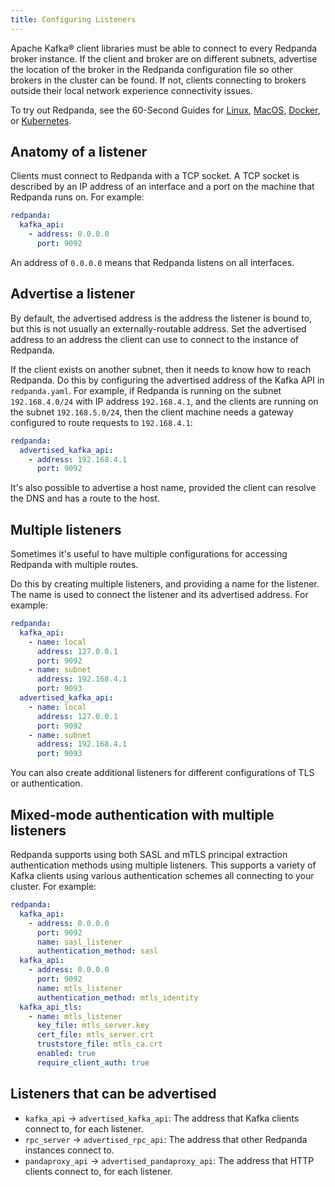 ```yaml
---
title: Configuring Listeners
---
```


<head>
    <meta name="title" content="Configuring listeners | Redpanda Docs"/>
    <meta name="description" content="Steps to configure listeners."/>
</head>

Apache Kafka® client libraries must be able to connect to every Redpanda broker
instance. If the client and broker are on different subnets, advertise the location of the broker in the Redpanda configuration file so other brokers in
the cluster can be found. If not, clients connecting to brokers outside
their local network experience connectivity issues.

To try out Redpanda, see the 60-Second Guides for
[Linux](../../quickstart/quick-start-linux), [MacOS](../../quickstart/quick-start-macos),
[Docker](../../quickstart/quick-start-docker), or [Kubernetes](../../quickstart/kubernetes-qs-dev).

## Anatomy of a listener

Clients must connect to Redpanda with a TCP socket. A TCP socket is described by an IP address of an interface and a port on the machine that Redpanda runs on. For example:

```yaml
redpanda:
  kafka_api:
    - address: 0.0.0.0
      port: 9092
```

An address of `0.0.0.0` means that Redpanda listens on all interfaces.

## Advertise a listener

By default, the advertised address is the address the listener is bound to, but this is not usually an externally-routable address. Set the advertised address to an address the client can use to connect to the instance of Redpanda.

If the client exists on another subnet, then it needs to know how to reach Redpanda. Do this by configuring the advertised address of the Kafka API in `redpanda.yaml`. For example, if Redpanda is running on the subnet `192.168.4.0/24` with IP address `192.168.4.1`, and the clients are running on the subnet `192.168.5.0/24`, then the client machine needs a gateway configured to route requests to `192.168.4.1`:

```yaml
redpanda:
  advertised_kafka_api:
    - address: 192.168.4.1
      port: 9092
```

It's also possible to advertise a host name, provided the client can resolve the DNS and has a route to the host.

## Multiple listeners

Sometimes it's useful to have multiple configurations for accessing Redpanda with multiple routes.

Do this by creating multiple listeners, and providing a name for the listener. The name is used to connect the listener and its advertised address. For example:

```yaml
redpanda:
  kafka_api:
    - name: local
      address: 127.0.0.1
      port: 9092
    - name: subnet
      address: 192.168.4.1
      port: 9093
  advertised_kafka_api:
    - name: local
      address: 127.0.0.1
      port: 9092
    - name: subnet
      address: 192.168.4.1
      port: 9093
```

You can also create additional listeners for different configurations of TLS or authentication.

## Mixed-mode authentication with multiple listeners

Redpanda supports using both SASL and mTLS principal extraction authentication methods using multiple listeners. This supports a variety of Kafka clients using various authentication schemes all connecting to your cluster. For example:

```yaml
redpanda:
  kafka_api:
    - address: 0.0.0.0
      port: 9092
      name: sasl_listener
      authentication_method: sasl
  kafka_api:
    - address: 0.0.0.0
      port: 9092
      name: mtls_listener
      authentication_method: mtls_identity
  kafka_api_tls:
    - name: mtls_listener
      key_file: mtls_server.key
      cert_file: mtls_server.crt
      truststore_file: mtls_ca.crt
      enabled: true
      require_client_auth: true
```

## Listeners that can be advertised

* `kafka_api` -> `advertised_kafka_api`: The address that Kafka clients connect to, for each listener.
* `rpc_server` -> `advertised_rpc_api`: The address that other Redpanda instances connect to.
* `pandaproxy_api` -> `advertised_pandaproxy_api`: The address that HTTP clients connect to, for each listener.
